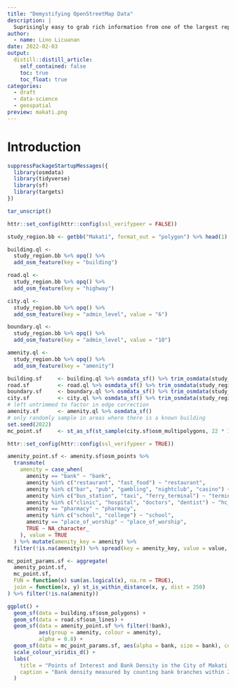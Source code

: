 ```yaml
---
title: "Demystifying OpenStreetMap Data"
description: |
  Suprisingly easy to grab rich information from one of the largest repositories of (free) geospatial data.
author:
  - name: Lino Licuanan
date: 2022-02-03
output:
  distill::distill_article:
    self_contained: false
    toc: true
    toc_float: true
categories:
  - draft
  - data-science
  - geospatial
preview: makati.png
---
```


# Introduction

```r
suppressPackageStartupMessages({
  library(osmdata)
  library(tidyverse)
  library(sf)
  library(targets)
})

tar_unscript()
```

```r
httr::set_config(httr::config(ssl_verifypeer = FALSE))

study_region.bb <- getbb("Makati", format_out = "polygon") %>% head(1)

building.ql <- 
  study_region.bb %>% opq() %>% 
  add_osm_feature(key = "building")

road.ql <- 
  study_region.bb %>% opq() %>% 
  add_osm_feature(key = "highway")

city.ql <- 
  study_region.bb %>% opq() %>% 
  add_osm_feature(key = "admin_level", value = "6")

boundary.ql <- 
  study_region.bb %>% opq() %>% 
  add_osm_feature(key = "admin_level", value = "10")

amenity.ql <- 
  study_region.bb %>% opq() %>% 
  add_osm_feature(key = "amenity")

building.sf     <- building.ql %>% osmdata_sf() %>% trim_osmdata(study_region.bb)
road.sf         <- road.ql %>% osmdata_sf() %>% trim_osmdata(study_region.bb)
boundary.sf     <- boundary.ql %>% osmdata_sf() %>% trim_osmdata(study_region.bb)
city.sf         <- city.ql %>% osmdata_sf() %>% trim_osmdata(study_region.bb)
# left untrimmed to factor in edge correction
amenity.sf      <- amenity.ql %>% osmdata_sf()
# only randomly sample in areas where there is a known building
set.seed(2022)
mc_point.sf     <- st_as_sf(st_sample(city.sf$osm_multipolygons, 22 * 16))

httr::set_config(httr::config(ssl_verifypeer = TRUE))

amenity_point.sf <- amenity.sf$osm_points %>% 
  transmute(
    amenity = case_when(
      amenity == "bank" ~ "bank",
      amenity %in% c("restaurant", "fast_food") ~ "restaurant",
      amenity %in% c("bar", "pub", "gambling", "nightclub", "casino") ~ "bar",
      amenity %in% c("bus_station", "taxi", "ferry_terminal") ~ "terminal",
      amenity %in% c("clinic", "hospital", "doctors", "dentist") ~ "hc_facility",
      amenity == "pharmacy" ~ "pharmacy",
      amenity %in% c("school", "college") ~ "school",
      amenity == "place_of_worship" ~ "place_of_worship",
      TRUE ~ NA_character_
    ), value = TRUE
  ) %>% mutate(amenity_key = amenity) %>% 
  filter(!is.na(amenity)) %>% spread(key = amenity_key, value = value, fill = FALSE)

mc_point_params.sf <- aggregate(
  amenity_point.sf,
  mc_point.sf,
  FUN = function(x) sum(as.logical(x), na.rm = TRUE),
  join = function(x, y) st_is_within_distance(x, y, dist = 250)
) %>% filter(!is.na(amenity))
```

```r
ggplot() +
  geom_sf(data = building.sf$osm_polygons) +
  geom_sf(data = road.sf$osm_lines) +
  geom_sf(data = amenity_point.sf %>% filter(!bank), 
          aes(group = amenity, colour = amenity),
          alpha = 0.8) +
  geom_sf(data = mc_point_params.sf, aes(alpha = bank, size = bank), col = "red") +
  scale_colour_viridis_d() + 
  labs(
    title = "Points of Interest and Bank Density in the City of Makati, Philippines", 
    caption = "Bank density measured by counting bank branches within 250-m radius."
  )
```

